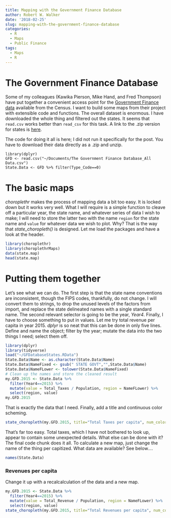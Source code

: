 ```yaml
---
title: Mapping with the Government Finance Database
author: Robert W. Walker
date: '2018-02-25'
slug: mapping-with-the-government-finance-database
categories:
  - R
  - Maps
  - Public Finance
tags:
  - Maps
  - R
---
```


# The Government Finance Database

Some of my colleagues (Kawika Pierson, Mike Hand, and Fred Thompson) have put together a convenient access point for the [Government Finance data](http://willamette.edu/mba/research_impact/public_datasets/index.html) available from the Census.  I want to build some maps from their project with extensible code and functions.  The overall dataset is enormous.  I have downloaded the whole thing and filtered out the states.  It seems that `read.csv` works better than `read_csv` for this task.  A link to the .zip version for states is [here](http://www.willamette.edu/~kpierson/TheGovernmentFinanceDatabase_StateData.zip).

The code for doing it all is here; I did not run it specifically for the post.  You have to download their data directly as a .zip and unzip.

```
library(dplyr)
GFD <- read.csv("~/Documents/The Government Finance Database_All Data.csv")
State.Data <- GFD %>% filter(Type_Code==0)
```

# The basic maps

*choroplethr* makes the process of mapping data a bit too easy.  It is locked down but it works very well.  What I will require is a simple function to cleave off a particular year, the state name, and whatever series of data I wish to make; I will need to store the latter two with the name `region` for the state name and `value` for whatever data we wish to plot.  Why?  That is the way that *state_choropleth()* is designed.  Let me load the packages and have a look at the header.

```r
library(choroplethr)
library(choroplethrMaps)
data(state.map)
head(state.map)
```
# Putting them together

Let's see what we can do.  The first step is that the state name conventions are inconsistent, though the FIPS codes, thankfully, do not change.  I will convert them to strings, to drop the unused levels of the factors from import, and replace the state delineated names with a single standard name.  The second relevant selector is going to be the year, *Year4*.  Finally, I have to choose something to put in values.  Let me try total revenue per capita in year 2015.  *dplyr* is so neat that this can be done in only five lines.  Define and name the object; filter by the year; mutate the data into the two things I need; select them off.

```r
library(dplyr)
library(tidyverse)
load("~/GFDatabaseStates.RData")
State.Data$Name <- as.character(State.Data$Name)
State.Data$NameFixed <- gsub(" STATE GOVT","",State.Data$Name)
State.Data$NameFLower <- tolower(State.Data$NameFixed)
# Clean up the names and store the cleaned result
my.GFD.2015 <- State.Data %>% 
  filter(Year4==2015) %>%
  mutate(value = Total_Taxes / Population, region = NameFLower) %>%
  select(region, value)
my.GFD.2015
```

That is exactly the data that I need.  Finally, add a title and continuous color scheming.

```r
state_choropleth(my.GFD.2015, title="Total Taxes per capita", num_colors=1)
```

That's far too easy.  Total taxes, which I have not bothered to look up, appear to contain some unexpected details.  What else can be done with it?  The final code chunk does it all.  To calculate a new map, just change the name of the thing per capitized.  What data are available?  See below....

```r
names(State.Data)
```

### Revenues per capita

Change it up with a recalcalculation of the data and a new map.

```r
my.GFD.2015 <- State.Data %>% 
  filter(Year4==2015) %>%
  mutate(value = Total_Revenue / Population, region = NameFLower) %>%
  select(region, value)
state_choropleth(my.GFD.2015, title="Total Revenues per capita", num_colors=1)
```


